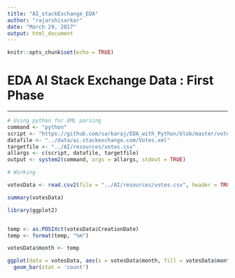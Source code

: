 ```yaml
---
title: "AI_stackExchange_EDA"
author: "rajarshisarkar"
date: "March 29, 2017"
output: html_document
---
```


```r
knitr::opts_chunk$set(echo = TRUE)
```
# EDA AI Stack Exchange Data : First Phase

***

```r

# Using python for XML parsing 
command <- "python"
script <- "https://github.com/sarkaraj/EDA_with_Python/blob/master/votesEDA.py"
datafile <- "../data/ai.stackexchange.com/Votes.xml"
targetfile <- "../AI/resources/votes.csv"
allargs <- c(script, datafile, targetfile)
output <- system2(command, args = allargs, stdout = TRUE)

# Working

```

```r
votesData <- read.csv2(file = "../AI/resources/votes.csv", header = TRUE, sep = ",", stringsAsFactors = FALSE)

summary(votesData)

library(ggplot2)


temp <- as.POSIXct(votesData$CreationDate)
temp <- format(temp, "%m")

votesData$month <- temp

ggplot(data = votesData, aes(x = votesData$month, fill = votesData$month)) + 
  geom_bar(stat = 'count')

```